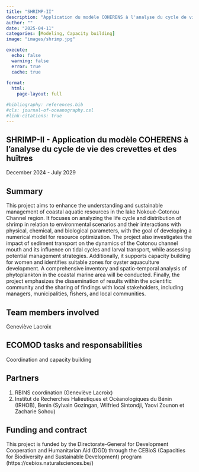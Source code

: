 ```yaml
---
title: "SHRIMP-II"
description: "Application du modèle COHERENS à l'analyse du cycle de vie des crevettes et des huîtres"
author: ""
date: "2025-04-11"
categories: [Modeling, Capacity building]
image: "images/shrimp.jpg"

execute:
  echo: false
  warning: false
  error: true
  cache: true
  
format: 
  html:
    page-layout: full

#bibliography: references.bib
#cls: journal-of-oceanography.csl
#link-citations: true
---
```


## SHRIMP-II -  Application du modèle COHERENS à l'analyse du cycle de vie des crevettes et des huîtres

December 2024 - July 2029

## Summary
This project aims to enhance the understanding and sustainable management of coastal aquatic resources in the lake Nokoué-Cotonou Channel region. It focuses on analyzing the life cycle and distribution of shrimp in relation to environmental scenarios and their interactions with physical, chemical, and biological parameters, with the goal of developing a numerical model for resource optimization. The project also investigates the impact of sediment transport on the dynamics of the Cotonou channel mouth and its influence on tidal cycles and larval transport, while assessing potential management strategies. Additionally, it supports capacity building for women and identifies suitable zones for oyster aquaculture development. A comprehensive inventory and spatio-temporal analysis of phytoplankton in the coastal marine area will be conducted. Finally, the project emphasizes the dissemination of results within the scientific community and the sharing of findings with local stakeholders, including managers, municipalities, fishers, and local communities.

## Team members involved

Geneviève Lacroix

## ECOMOD tasks and responsabilities

Coordination and capacity building


## Partners
 
1. RBINS coordination (Geneviève Lacroix)
2. Institut de Recherches Halieutiques et Océanologiques du Bénin (IRHOB), Benin (Sylvain Gozingan, Wilfried Sintondji, Yaovi Zounon et Zacharie Sohou)

## Funding and contract

This project is funded by the Directorate-General for Development Cooperation and Humanitarian Aid (DGD) through the CEBioS (Capacities for Biodiversity and Sustainable Development) program (https://cebios.naturalsciences.be/)

